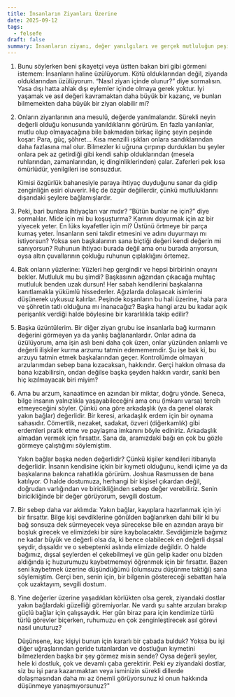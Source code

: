 ```yaml
---
title: İnsanların Ziyanları Üzerine
date: 2025-09-12
tags:
  - felsefe
draft: false
summary: İnsanların ziyanı, değer yanılgıları ve gerçek mutluluğun peşinde kaybolan hayatlar üzerine kişisel bir sorgulama ve dostluğun anlamı üzerine düşünceler.
---
```


1. Bunu söylerken beni şikayetçi veya üstten bakan biri gibi görmeni istemem: İnsanların haline üzülüyorum. Kötü olduklarından değil, ziyanda olduklarından üzülüyorum. “Nasıl ziyan içinde olunur?” diye sormalısın. Yasa dışı hatta ahlak dışı eylemler içinde olmaya gerek yoktur. İyi yaşamak ve asıl değeri kavramaktan daha büyük bir kazanç, ve bunları bilmemekten daha büyük bir ziyan olabilir mi?
2. Onların ziyanlarının ana mesulü, değerde yanılmalarıdır. Sürekli neyin değerli olduğu konusunda yanıldıklarını görürüm. En fazla yanılanlar, mutlu olup olmayacağına bile bakmadan birkaç ilginç şeyin peşinde koşar: Para, güç, şöhret… Kısa menzilli ışıkları onlara sandıklarından daha fazlasına mal olur. Bilmezler ki uğruna çırpınıp durdukları bu şeyler onlara pek az getirdiği gibi kendi sahip olduklarından (mesela ruhlarından, zamanlarından, iç dinginliklerinden) çalar. Zaferleri pek kısa ömürlüdür, yenilgileri ise sonsuzdur.

   Kimisi özgürlük bahanesiyle paraya ihtiyaç duyduğunu sanar da gidip zenginliğin esiri oluverir. Hiç de özgür değillerdir, çünkü mutluluklarını dışarıdaki şeylere bağlamışlardır.

3. Peki, bari bunlara ihtiyaçları var mıdır? “Bütün bunlar ne için?” diye sormalılar. Mide için mi bu koşuşturma? Karnını doyurmak için az bir yiyecek yeter. En lüks kıyafetler için mi? Üstünü örtmeye bir parça kumaş yeter. İnsanların seni takdir etmesini ve adını duyurmayı mı istiyorsun? Yoksa sen başkalarının sana biçtiği değeri kendi değerin mi sanıyorsun? Ruhunun ihtiyacı burada değil ama onu burada arıyorsun, oysa altın çuvallarının çokluğu ruhunun çıplaklığını örtemez.
4. Bak onların yüzlerine: Yüzleri hep gergindir ve hepsi birbirinin onayını bekler. Mutluluk mu bu şimdi? Başkasının ağzından çıkacağa muhtaç mutluluk benden uzak dursun! Her sabah kendilerini başkalarına kanıtlamakla yükümlü hissederler. Ağızlarda dolaşacak isimlerini düşünerek uykusuz kalırlar. Peşinde koşanların bu hali üzerine, hala para ve şöhretin tatlı olduğuna mı inanacağız? Başka hangi arzu bu kadar açık perişanlık verdiği halde böylesine bir kararlılıkla takip edilir?
5. Başka üzüntülerim. Bir diğer ziyan grubu ise insanlarla bağ kurmanın değerini görmeyen ya da yanlış bağlananlardır. Onlar adına da üzülüyorum, ama işin aslı beni daha çok üzen, onlar yüzünden anlamlı ve değerli ilişkiler kurma arzumu tatmin edemememdir. Şu işe bak ki, bu arzuyu tatmin etmek başkalarından geçer. Kontrolümde olmayan arzularımdan sebep bana kızacaksan, hakkındır. Gerçi hakkın olmasa da bana kızabilirsin, ondan değilse başka şeyden hakkın vardır, sanki ben hiç kızılmayacak biri miyim?
6. Ama bu arzum, kanaatimce en azından bir miktar, doğru yönde. Seneca, bilge insanın yalnızlıkla yaşayabileceğini ama onu (imkanı varsa) tercih etmeyeceğini söyler. Çünkü ona göre arkadaşlık (ya da genel olarak yakın bağlar) değerlidir. Bir keresi, arkadaşlık erdem için bir oynama sahasıdır. Cömertlik, nezaket, sadakat, özveri (diğerkamlık) gibi erdemleri pratik etme ve paylaşma imkanını böyle ediniriz. Arkadaşlık almadan vermek için fırsattır. Sana da, aramızdaki bağı en çok bu gözle görmeye çalıştığımı söylemiştim.

   Yakın bağlar başka neden değerlidir? Çünkü kişiler kendileri itibarıyla değerlidir. İnsanın kendisine içkin bir kıymeti olduğunu, kendi içime ya da başkalarına bakınca rahatlıkla görürüm. Joshua Rasmussen de bana katılıyor. O halde dostumuza, herhangi bir kişisel çıkardan değil, doğrudan varlığından ve biricikliğinden sebep değer verebiliriz. Senin biricikliğinde bir değer görüyorum, sevgili dostum.

7. Bir sebep daha var aklımda: Yakın bağlar, kayıplara hazırlanmak için iyi bir fırsattır. Bilge kişi sevdiklerine gönülden bağlanırken dahi bilir ki bu bağ sonsuza dek sürmeyecek veya sürecekse bile en azından araya bir boşluk girecek ve elimizdeki bir süre kaybolacaktır. Sevdiğimizle bağımız ne kadar büyük ve değerli olsa da, ki bence olabilecek en değerli dışsal şeydir, dışsaldır ve o sebeptenki aslında elimizde değildir. O halde bağımız, dışsal şeylerden el çekebilmeyi ve gün gelip kader onu bizden aldığında iç huzurumuzu kaybetmemeyi öğrenmek için bir fırsattır. Bazen seni kaybetmek üzerine düşündüğümü (olumsuzu düşünme taktiği) sana söylemiştim. Gerçi ben, senin için, bir bilgenin göstereceği sebattan hala çok uzaktayım, sevgili dostum.
8. Yine değerler üzerine yaşadıkları körlükten olsa gerek, ziyandaki dostlar yakın bağlardaki güzelliği göremiyorlar. Ne vardı şu sahte arzuları bırakıp güçlü bağlar için çalışsaydık. Her gün biraz para için kendimize türlü türlü görevler biçerken, ruhumuzu en çok zenginleştirecek asıl görevi nasıl unuturuz?

   Düşünsene, kaç kişiyi bunun için kararlı bir çabada bulduk? Yoksa bu işi diğer uğraşlarından geride tutanlardan ve dostluğun kıymetini bilmezlerden başka bir şey görmez misin sende? Oysa değerli şeyler, hele ki dostluk, çok ve devamlı çaba gerektirir. Peki ey ziyandaki dostlar, siz bu işi para kazanmaktan veya isminizin sürekli dillerde dolaşmasından daha mı az önemli görüyorsunuz ki onun hakkında düşünmeye yanaşmıyorsunuz?"
